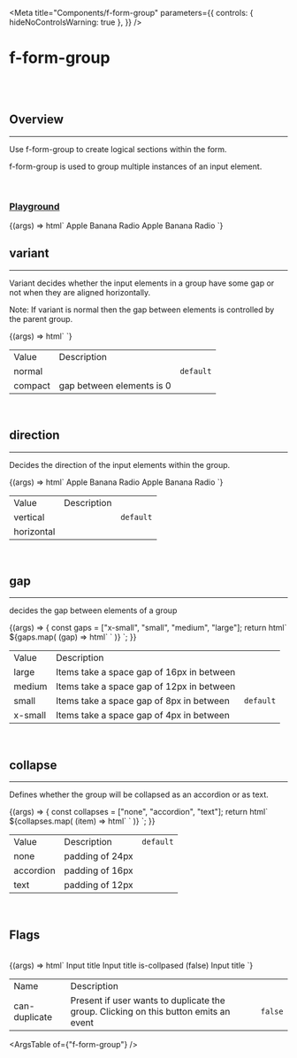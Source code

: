 
<Meta
  title="Components/f-form-group"
  parameters={{
    controls: { hideNoControlsWarning: true },
  }}
/>

# f-form-group

<br />
<br />

## Overview

<hr />

Use f-form-group to create logical sections within the form.

f-form-group is used to group multiple instances of an input element.

<br />

### [Playground](/story/components-f-form-group--playground)

<Canvas>
  <Story
    name="Playground"
    argTypes={{
      variant: {
        control: "radio",
        options: ["normal", "compact"],
      },
      direction: {
        control: "radio",
        options: ["vertical", "horizontal"],
      },
      gap: {
        control: "select",
        options: ["large", "medium", "small", "x-small"],
      },
      collapse: {
        control: "select",
        options: ["none", "accordion", "text"],
      },
      ["is-collapsed"]: {
        control: "boolean",
      },
      ["can-duplicate"]: {
        control: { type: "boolean" },
      },
    }}
    args={{
      variant: "block",
      direction: "vertical",
      gap: "small",
      collapse: "none",
      ["is-collapsed"]: false,
      ["can-duplicate"]: false,
    }}
  >
    {(args) => html`
      <f-form>
        <f-form-group
          variant=${args.variant}
          .label=${{ title: "Test for Variant 1", description: "This is a description" }}
          direction="horizontal"
          .gap=${args.gap}
          .collapse=${args.collapse}
          ?is-collapsed=${args["is-collapsed"]}
          ?can-duplicate=${args["can-duplicate"]}
        >
          <f-input placeholder="This is an input field"></f-input>
          <f-button label="submit" variant="curved"></f-button>
        </f-form-group>
        <f-divider></f-divider>
        <f-form-group
          variant=${args.variant}
          .label=${{ title: "Test for Variant 2", description: "This is a description" }}
          direction="horizontal"
          .gap=${args.gap}
          ?can-duplicate=${args["can-duplicate"]}
        >
          <f-select
            .value=${"+91"}
            .options=${["+91", "+92", "+93"]}
            width="150"
            .clear=${false}
          ></f-select>
          <f-input placeholder="This is an input field"></f-input>
        </f-form-group>
        <f-divider></f-divider>
        <f-form-group
          .label=${{ title: "Test for direction (f-input)", description: "This is a description" }}
          direction=${args.direction}
          .gap=${args.gap}
          .collapse=${args.collapse}
          ?is-collapsed=${args["is-collapsed"]}
        >
          <f-input placeholder="This is an input field"></f-input>
          <f-input placeholder="This is an input field"></f-input>
        </f-form-group>
        <f-divider></f-divider>
        <f-form-group
          .label=${{
            title: "Test for direction (f-checkbox)",
            description: "This is a description",
          }}
          direction=${args.direction}
          .gap=${args.gap}
          .collapse=${args.collapse}
          ?is-collapsed=${args["is-collapsed"]}
        >
          <f-checkbox>
            <f-div slot="label">Apple</f-div>
          </f-checkbox>
          <f-checkbox>
            <f-div slot="label">Banana</f-div>
          </f-checkbox>
          <f-checkbox>
            <f-div slot="label">Radio</f-div>
          </f-checkbox>
        </f-form-group>
        <f-divider></f-divider>
        <f-form-group
          .label=${{
            title: "Test for direction (f-radio)",
            description: "This is a description",
          }}
          direction=${args.direction}
          .gap=${args.gap}
          .collapse=${args.collapse}
          ?is-collapsed=${args["is-collapsed"]}
        >
          <f-radio>
            <f-div slot="label">Apple</f-div>
          </f-radio>
          <f-radio>
            <f-div slot="label">Banana</f-div>
          </f-radio>
          <f-radio>
            <f-div slot="label">Radio</f-div>
          </f-radio>
        </f-form-group>
      </f-form>
    `}
  </Story>
</Canvas>

<br />

## variant

<hr />

Variant decides whether the input elements in a group have some gap or not when they are aligned horizontally.

<p class="note-section">
  Note: If variant is normal then the gap between elements is controlled by the parent group.
</p>

<Canvas>
  <Story name="variant">
    {(args) => html` <f-form>
      <f-form-group
        variant="normal"
        .label=${{ title: "Test for Variant-Normal", description: "This is a description" }}
        direction="horizontal"
        gap="small"
      >
        <f-input placeholder="This is an input field"></f-input>
        <f-button label="submit" variant="curved"></f-button>
      </f-form-group>
      <f-divider></f-divider>
      <f-form-group
        variant="compact"
        .label=${{ title: "Test for Variant-Normal", description: "This is a description" }}
        direction="horizontal"
        gap="small"
      >
        <f-input placeholder="This is an input field"></f-input>
        <f-button label="submit" variant="curved"></f-button> </f-form-group
    ></f-form>`}
  </Story>
</Canvas>

<table class="custom-table">
  <tbody>
    <tr>
      <td>Value</td>
      <td>Description</td>
      <td></td>
    </tr>
    <tr>
      <td>normal</td>
      <td></td>
      <td>
        <code>default</code>
      </td>
    </tr>
    <tr>
      <td>compact</td>
      <td>gap between elements is 0</td>
      <td></td>
    </tr>
  </tbody>
</table>

<br />

## direction

<hr />

Decides the direction of the input elements within the group.

<Canvas>
  <Story name="direction">
    {(args) => html`<f-form>
      <f-form-group
        variant="normal"
        .label=${{ title: "Horizontally aligned", description: "This is a description" }}
        direction="horizontal"
        gap="large"
      >
        <f-checkbox>
            <f-div slot="label">Apple</f-div>
          </f-checkbox>
          <f-checkbox>
            <f-div slot="label">Banana</f-div>
          </f-checkbox>
          <f-checkbox>
            <f-div slot="label">Radio</f-div>
          </f-checkbox>
      </f-form-group>
      <f-divider></f-divider>
      <f-form-group
        variant="compact"
        .label=${{ title: "Verically aligned", description: "This is a description" }}
        direction="vertical"
        gap="large"
      >
         <f-checkbox>
            <f-div slot="label">Apple</f-div>
          </f-checkbox>
          <f-checkbox>
            <f-div slot="label">Banana</f-div>
          </f-checkbox>
          <f-checkbox>
            <f-div slot="label">Radio</f-div>
          </f-checkbox>
    </f-form>`}
  </Story>
</Canvas>

<table class="custom-table">
  <tbody>
    <tr>
      <td>Value</td>
      <td>Description</td>
      <td></td>
    </tr>
    <tr>
      <td>vertical</td>
      <td></td>
      <td>
        <code>default</code>
      </td>
    </tr>
    <tr>
      <td>horizontal</td>
      <td></td>
      <td></td>
    </tr>
  </tbody>
</table>

<br />

## gap

<hr />

decides the gap between elements of a group

<Canvas>
  <Story name="gap">
    {(args) => {
      const gaps = ["x-small", "small", "medium", "large"];
      return html`
        <f-form>
          ${gaps.map(
            (gap) => html`
              <f-form-group variant="normal" .label=${{ title: `gap=${gap}` }} .gap=${gap}>
                <f-input placeholder="This is an input field"></f-input>
                <f-input placeholder="This is an input field"></f-input>
              </f-form-group>
              <f-divider></f-divider>
            `
          )}
        </f-form>
      `;
    }}
  </Story>
</Canvas>

<table class="custom-table">
  <tbody>
    <tr>
      <td>Value</td>
      <td>Description</td>
      <td></td>
    </tr>
    <tr>
      <td>large</td>
      <td>Items take a space gap of 16px in between</td>
      <td></td>
    </tr>
    <tr>
      <td>medium</td>
      <td>Items take a space gap of 12px in between</td>
      <td></td>
    </tr>
    <tr>
      <td>small</td>
      <td>Items take a space gap of 8px in between</td>
      <td>
        <code>default</code>
      </td>
    </tr>
    <tr>
      <td>x-small</td>
      <td>Items take a space gap of 4px in between</td>
      <td></td>
    </tr>
  </tbody>
</table>

<br />

## collapse

<hr />

Defines whether the group will be collapsed as an accordion or as text.

<Canvas>
  <Story name="collapse">
    {(args) => {
      const collapses = ["none", "accordion", "text"];
      return html`
        <f-form>
          ${collapses.map(
            (item) => html`
              <f-form-group
                variant="normal"
                .label=${{ title: `collapse=${item}` }}
                .collapse=${item}
              >
                <f-input placeholder="This is an input field"></f-input>
                <f-input placeholder="This is an input field"></f-input>
              </f-form-group>
              <f-divider></f-divider>
            `
          )}
        </f-form>
      `;
    }}
  </Story>
</Canvas>

<table class="custom-table">
  <tbody>
    <tr>
      <td>Value</td>
      <td>Description</td>
      <td>
        <code>default</code>
      </td>
    </tr>
    <tr>
      <td>none</td>
      <td>padding of 24px</td>
      <td></td>
    </tr>
    <tr>
      <td>accordion</td>
      <td>padding of 16px</td>
      <td></td>
    </tr>
    <tr>
      <td>text</td>
      <td>padding of 12px</td>
      <td></td>
    </tr>
  </tbody>
</table>

<br />

## Flags

<br />

<Canvas>
  <Story name="Flags">
    {(args) => html`<f-form ?separator=${true}>
      <f-form-group
        variant="normal"
        .label=${{ title: "Group Title (can-duplicate)", description: "This is a description" }}
        ?can-duplicate=${true}
      >
        <f-input placeholder="This is an input field">
          <f-div slot="label">Input title</f-div>
        </f-input>
        <f-input placeholder="This is an input field">
          <f-div slot="label">Input title</f-div>
        </f-input>
      </f-form-group>
      <f-form-group
        variant="normal"
        .label=${{ title: "Group Title (is-collapsed)", description: "This is a description" }}
        ?is-collapsed=${false}
        collapse="accordion"
      >
        <f-input placeholder="This is an input field">
          <f-div slot="label">is-collpased (false)</f-div>
        </f-input>
        <f-input placeholder="This is an input field">
          <f-div slot="label">Input title</f-div>
        </f-input>
      </f-form-group>
      <f-form> </f-form
    ></f-form> `}
  </Story>
</Canvas>

<table class="custom-table">
  <tbody>
    <tr>
      <td>Name</td>
      <td>Description</td>
      <td></td>
    </tr>
    <tr>
      <td>can-duplicate</td>
      <td>Present if user wants to duplicate the group. Clicking on this button emits an event</td>
      <td>
        <code>false</code>
      </td>
    </tr>
  </tbody>
</table>

<ArgsTable of={"f-form-group"} />
